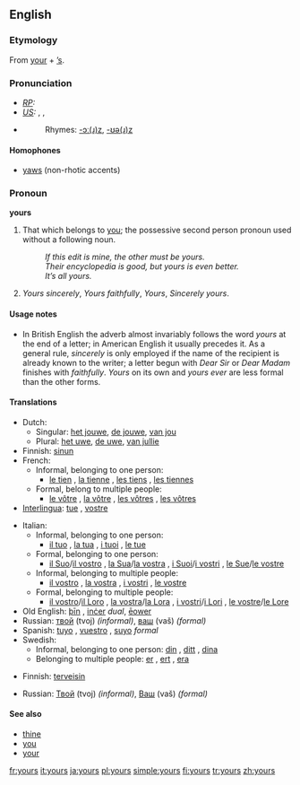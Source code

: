 ==English==
{{rfc|The second sense is not defined — only exemplified.}}
===Etymology===
From [[your]] + [[’s]].

===Pronunciation===
* ''[[RP]]:'' {{IPA|jɔːz}}
* ''[[US]]:'' {{AHD|yôrz}}, {{IPA|/jɔːɹz/}}, {{SAMPA|/jO:rz/}}
* {{audio|en-us-yours.ogg|Audio (US)}}
*:Rhymes: [[Rhymes:English:-ɔː(ɹ)z|-ɔː(ɹ)z]], [[Rhymes:English:-ʊə(ɹ)z|-ʊə(ɹ)z]]

====Homophones====
*[[yaws]] (non-rhotic accents)

===Pronoun===
'''yours'''

# That which belongs to [[you]]; the possessive second person pronoun used without a following noun.
#: ''If this edit is mine, the other must be yours.'' 
#: ''Their encyclopedia is good, but yours is even better.''
#: ''It’s all yours.''
# {{italbrac|Written at the end of a letter, before the signature}} ''Yours sincerely'', ''Yours faithfully'', ''Yours'', ''Sincerely yours''.

====Usage notes====
* In British English the adverb almost invariably follows the word ''yours'' at the end of a letter; in American English it usually precedes it.  As a general rule, ''sincerely'' is only employed if the name of the recipient is already known to the writer; a letter begun with ''Dear Sir'' or ''Dear Madam'' finishes with ''faithfully''.  ''Yours'' on its own and ''yours ever'' are less formal than the other forms.

====Translations====
{{trans-top|Possessive pronoun}}
*Dutch: 
**Singular: [[het jouwe]], [[de jouwe]], [[van jou]]
**Plural: [[het uwe]], [[de uwe]], [[van jullie]]
*Finnish: [[sinun]]
*French:
**Informal, belonging to one person:
*** [[le tien]] {{m}}, [[la tienne]] {{f}}, [[les tiens]] {{p}}, [[les tiennes]] {{fpl}}
**Formal, belong to multiple people:
*** [[le vôtre]] {{m}}, [[la vôtre]] {{f}}, [[les vôtres]] {{p}}, [[les vôtres]] {{fpl}}
*[[Interlingua]]: [[tue]] {{s}}, [[vostre]] {{p}}
{{trans-mid}}
*Italian:
**Informal, belonging to one person:
*** [[il tuo]] {{m}}, [[la tua]] {{f}}, [[i tuoi]] {{p}}, [[le tue]] {{fpl}}
**Formal, belonging to one person:
*** [[il Suo]]/[[il vostro]] {{m}}, [[la Sua]]/[[la vostra]] {{f}}, [[i Suoi]]/[[i vostri]] {{p}}, [[le Sue]]/[[le vostre]] {{fpl}}
**Informal, belonging to multiple people:
*** [[il vostro]] {{m}}, [[la vostra]] {{f}}, [[i vostri]] {{p}}, [[le vostre]] {{fpl}}
**Formal, belonging to multiple people:
***[[il vostro]]/[[il Loro]] {{m}}, [[la vostra]]/[[la Lora]] {{f}}, [[i vostri]]/[[i Lori]] {{p}}, [[le vostre]]/[[le Lore]] {{fpl}}
*Old English: [[þin|þīn]] {{s}}, [[incer|inċer]] ''dual'', [[eower|ēower]] {{p}}
*Russian: [[твой]] (tvoj) ''(informal)'', [[ваш]] (vaš) ''(formal)''
*Spanish: [[tuyo]] {{s}}, [[vuestro]] {{p}}, [[suyo]] ''formal''
*Swedish:
**Informal, belonging to one person: [[din]] {{c}}, [[ditt]] {{n}}, [[dina]] {{p}}
**Belonging to multiple people: [[er]] {{c}}, [[ert]] {{n}}, [[era]] {{p}}
{{trans-bottom}}

{{trans-top|Sincerely}}
* Finnish: [[terveisin]]
{{trans-mid}}
*Russian: [[твой|Твой]] (tvoj) ''(informal)'', [[ваш|Ваш]] (vaš) ''(formal)''
{{trans-bottom}}

====See also====
*[[thine]]
*[[you]]
*[[your]]

[[fr:yours]]
[[it:yours]]
[[ja:yours]]
[[pl:yours]]
[[simple:yours]]
[[fi:yours]]
[[tr:yours]]
[[zh:yours]]